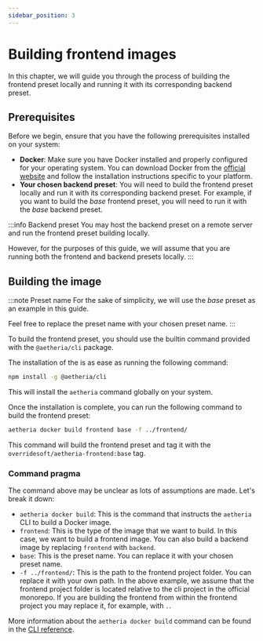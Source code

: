 ```yaml
---
sidebar_position: 3
---
```


# Building frontend images

In this chapter, we will guide you through the process of building the frontend preset locally and running it with its
corresponding backend preset.

## Prerequisites

Before we begin, ensure that you have the following prerequisites installed on your system:

- **Docker**: Make sure you have Docker installed and properly configured for your operating system.
  You can download Docker from the [official website](https://www.docker.com/) and follow the installation instructions
  specific to your platform.
- **Your chosen backend preset**: You will need to build the frontend preset locally and run it with its corresponding
  backend preset.
  For example, if you want to build the *base* frontend preset, you will need to run it with the *base*
  backend preset.

:::info Backend preset
You may host the backend preset on a remote server and run the frontend preset building locally.

However, for the purposes of this guide, we will assume that you are running both the frontend and backend presets
locally.
:::

## Building the image

:::note Preset name
For the sake of simplicity, we will use the *base* preset as an example in this guide.

Feel free to replace the preset name with your chosen preset name.
:::

To build the frontend preset, you should use the builtin command provided with the `@aetheria/cli` package.

The installation of the is as ease as running the following command:

```bash title="Installing the @aetheria/cli package"
npm install -g @aetheria/cli
```

This will install the `aetheria` command globally on your system.

Once the installation is complete, you can run the following command to build the frontend preset:

```bash title="Building the frontend preset from monorepo folder"
aetheria docker build frontend base -f ../frontend/
```

This command will build the frontend preset and tag it with the `overridesoft/aetheria-frontend:base` tag.

### Command pragma

The command above may be unclear as lots of assumptions are made. Let's break it down:

- `aetheria docker build`: This is the command that instructs the `aetheria` CLI to build a Docker image.
- `frontend`: This is the type of the image that we want to build. In this case, we want to build a frontend image. You
  can also build a backend image by replacing `frontend` with `backend`.
- `base`: This is the preset name. You can replace it with your chosen preset name.
- `-f ../frontend/`: This is the path to the frontend project folder. You can replace it with your own path. In the
  above example, we assume that the frontend project folder is located relative to the cli project in the official
  monorepo.
  If you are building the frontend from within the frontend project you may replace it, for example, with `.`.

More information about the `aetheria docker build` command can be found in the [CLI reference](../cli/docker/build.mdx).
